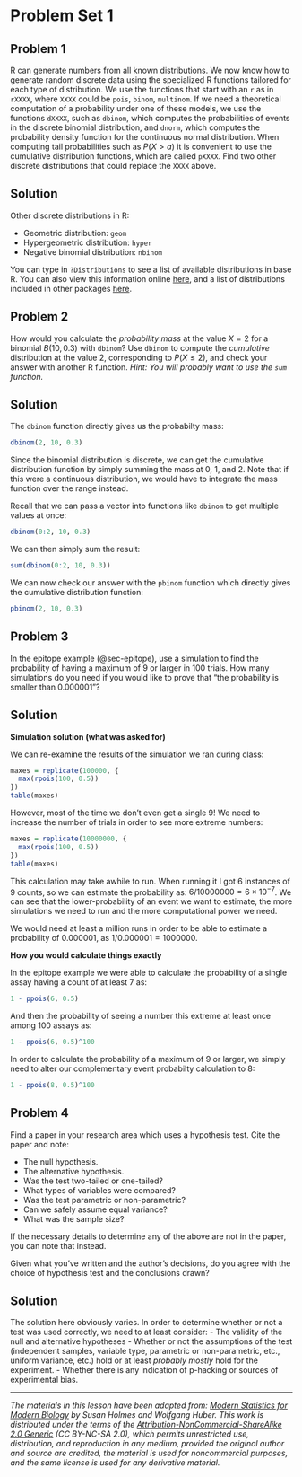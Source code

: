 # Problem Set 1

## Problem 1

R can generate numbers from all known distributions. We now know how to generate random discrete data using the specialized R functions tailored for each type of distribution. We use the functions that start with an `r` as in `rXXXX`, where `XXXX` could be `pois`, `binom`, `multinom`. If we need a theoretical computation of a probability under one of these models, we use the functions `dXXXX`, such as `dbinom`, which computes the probabilities of events in the discrete binomial distribution, and `dnorm`, which computes the probability density function for the continuous normal distribution. When computing tail probabilities such as $P(X > a)$ it is convenient to use the cumulative distribution functions, which are called `pXXXX`. Find two other discrete distributions that could replace the `XXXX` above.

::: {.callout-tip icon="false" collapse="true"}
## Solution

Other discrete distributions in R:

-   Geometric distribution: `geom`
-   Hypergeometric distribution: `hyper`
-   Negative binomial distribution: `nbinom`

You can type in `?Distributions` to see a list of available distributions in base R. You can also view this information online [here](https://stat.ethz.ch/R-manual/R-devel/library/stats/html/Distributions.html), and a list of distributions included in other packages [here](https://cran.r-project.org/web/views/Distributions.html).
:::

## Problem 2

How would you calculate the *probability mass* at the value $X=2$ for a binomial $B(10, 0.3)$ with `dbinom`? Use `dbinom` to compute the *cumulative* distribution at the value 2, corresponding to $P(X \leq 2)$, and check your answer with another R function. *Hint: You will probably want to use the `sum` function.*

::: {.callout-tip icon="false" collapse="true"}
## Solution

The `dbinom` function directly gives us the probabilty mass:

```r
dbinom(2, 10, 0.3)
```

Since the binomial distribution is discrete, we can get the cumulative distribution function by simply summing the mass at 0, 1, and 2. Note that if this were a continuous distribution, we would have to integrate the mass function over the range instead.

Recall that we can pass a vector into functions like `dbinom` to get multiple values at once:

```r
dbinom(0:2, 10, 0.3)
```

We can then simply sum the result:

```r
sum(dbinom(0:2, 10, 0.3))
```

We can now check our answer with the `pbinom` function which directly gives the cumulative distribution function:

```r
pbinom(2, 10, 0.3)
```
:::

## Problem 3

In the epitope example (@sec-epitope), use a simulation to find the probability of having a maximum of 9 or larger in 100 trials. How many simulations do you need if you would like to prove that "the probability is smaller than 0.000001"?

::: {.callout-tip icon="false" collapse="true"}
## Solution

**Simulation solution (what was asked for)**

We can re-examine the results of the simulation we ran during class:

```r
maxes = replicate(100000, {
  max(rpois(100, 0.5))
})
table(maxes)
```

However, most of the time we don't even get a single 9! We need to increase the number of trials in order to see more extreme numbers:

```r
maxes = replicate(10000000, {
  max(rpois(100, 0.5))
})
table(maxes)
```

This calculation may take awhile to run. When running it I got 6 instances of 9 counts, so we can estimate the probability as: $6/10000000 = 6\times 10^{-7}$. We can see that the lower-probability of an event we want to estimate, the more simulations we need to run and the more computational power we need.

We would need at least a million runs in order to be able to estimate a probability of $0.000001$, as $1/0.000001 = 1000000$.

**How you would calculate things exactly**

In the epitope example we were able to calculate the probability of a single assay having a count of at least 7 as:

```r
1 - ppois(6, 0.5)
```

And then the probability of seeing a number this extreme at least once among 100 assays as:

```r
1 - ppois(6, 0.5)^100
```

In order to calculate the probability of a maximum of 9 or larger, we simply need to alter our complementary event probabilty calculation to 8:

```r
1 - ppois(8, 0.5)^100
```
:::

## Problem 4

Find a paper in your research area which uses a hypothesis test. Cite the paper and note:

-   The null hypothesis.
-   The alternative hypothesis.
-   Was the test two-tailed or one-tailed?
-   What types of variables were compared?
-   Was the test parametric or non-parametric?
-   Can we safely assume equal variance?
-   What was the sample size?

If the necessary details to determine any of the above are not in the paper, you can note that instead.

Given what you've written and the author's decisions, do you agree with the choice of hypothesis test and the conclusions drawn?

::: {.callout-tip icon="false" collapse="true"}
## Solution

The solution here obviously varies. In order to determine whether or not a test was used correctly, we need to at least consider: - The validity of the null and alternative hypotheses - Whether or not the assumptions of the test (independent samples, variable type, parametric or non-parametric, etc., uniform variance, etc.) hold or at least *probably mostly* hold for the experiment. - Whether there is any indication of p-hacking or sources of experimental bias.
:::

------------------------------------------------------------------------

*The materials in this lesson have been adapted from:* [*Modern Statistics for Modern Biology*](https://www.huber.embl.de/msmb/) *by Susan Holmes and Wolfgang Huber. This work is distributed under the terms of the [Attribution-NonCommercial-ShareAlike 2.0 Generic](https://creativecommons.org/licenses/by-nc-sa/2.0/) (CC BY-NC-SA 2.0), which permits unrestricted use, distribution, and reproduction in any medium, provided the original author and source are credited, the material is used for noncommercial purposes, and the same license is used for any derivative material.*

